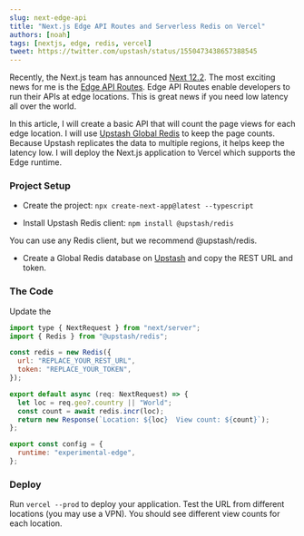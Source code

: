 ```yaml
---
slug: next-edge-api
title: "Next.js Edge API Routes and Serverless Redis on Vercel"
authors: [noah]
tags: [nextjs, edge, redis, vercel]
tweet: https://twitter.com/upstash/status/1550473438657388545
---
```


Recently, the Next.js team has announced [Next 12.2](https://nextjs.org/blog/next-12-2#edge-api-routes-experimental). The most exciting news for me is the [Edge API Routes](https://nextjs.org/docs/api-routes/edge-api-routes). Edge API Routes enable developers to run their APIs at edge locations. This is great news if you need low latency all over the world.

In this article, I will create a basic API that will count the page views for each edge location. I will use [Upstash Global Redis](/docs/redis/features/globaldatabase) to keep the page counts. Because Upstash replicates the data to multiple regions, it helps keep the latency low. I will deploy the Next.js application to Vercel which supports the Edge runtime.

### Project Setup

- Create the project: `npx create-next-app@latest --typescript`

- Install Upstash Redis client: `npm install @upstash/redis`

<Note>You can use any Redis client, but we recommend @upstash/redis.</Note>

- Create a Global Redis database on [Upstash](https://console.upstash.com) and copy the REST URL and token.

### The Code

Update the

```js title="pages/api/hello.ts"
import type { NextRequest } from "next/server";
import { Redis } from "@upstash/redis";

const redis = new Redis({
  url: "REPLACE_YOUR_REST_URL",
  token: "REPLACE_YOUR_TOKEN",
});

export default async (req: NextRequest) => {
  let loc = req.geo?.country || "World";
  const count = await redis.incr(loc);
  return new Response(`Location: ${loc}  View count: ${count}`);
};

export const config = {
  runtime: "experimental-edge",
};
```

### Deploy

Run `vercel --prod` to deploy your application. Test the URL from different locations (you may use a VPN). You should see different view counts for each location.
